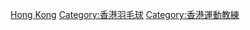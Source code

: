 [[Category:各國羽毛球教練|Hong Kong]]
[[Category:香港羽毛球|Category:香港羽毛球]]
[[Category:香港運動教練|Category:香港運動教練]]